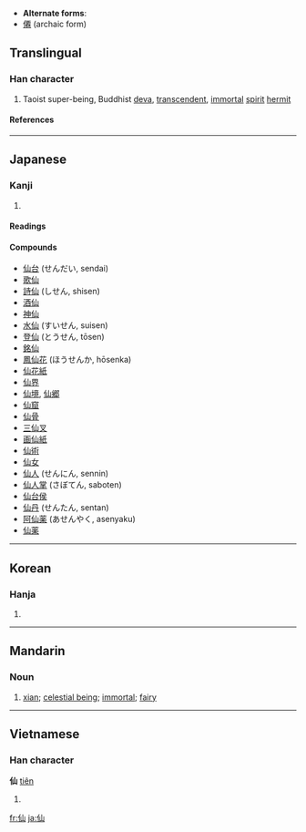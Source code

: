 * '''Alternate forms''':
* [[僊]] (archaic form)
==Translingual==
{{stroke order}}

===Han character===
{{Han char|rn=9|rad=人|as=03|sn=5|four=2227<sub>0</sub>|canj=人山 (OU)}}

# Taoist super-being, Buddhist [[deva]], [[transcendent]], [[immortal]] [[spirit]] [[hermit]]

====References====
{{Han ref|kx=0092.130|dkj=00374|dj=0196.030|hdz=10114.030|uh=4ED9|ud=20185|bh=A550|bd=42320}}

----

==Japanese==

===Kanji===
{{ja-kanji|grade=c|rs=人03}}

# {{defn|Japanese}}

====Readings====
{{ja-readings|on=[[せん]] ([[sen]])|kun=[[やまびと]] ([[yamabito]]), [[せんにん]] ([[sennin]]), [[せんと]] ([[sento]])}}

====Compounds====
*[[仙台]] (せんだい, sendai)
*[[歌仙]]
*[[詩仙]] (しせん, shisen)
*[[酒仙]]
*[[神仙]]
*[[水仙]] (すいせん, suisen)
*[[登仙]] (とうせん, tōsen)
*[[銘仙]]
*[[鳳仙花]] (ほうせんか, hōsenka)
*[[仙花紙]]
*[[仙界]]
*[[仙境]], [[仙郷]]
*[[仙窟]]
*[[仙骨]]
*[[三仙叉]]
*[[画仙紙]]
*[[仙術]]
*[[仙女]]
*[[仙人]] (せんにん, sennin)
*[[仙人掌]] (さぼてん, saboten)
*[[仙台侯]]
*[[仙丹]] (せんたん, sentan)
*[[阿仙薬]] (あせんやく, asenyaku)
*[[仙薬]]

----

==Korean==

===Hanja===
{{ko-hanja|hangeul=[[선]]|rv=seon|mr=sŏn}}

# {{defn|Korean}}

----

==Mandarin==

===Noun===
{{cmn-noun|ts|pin=xiān|pint=xian1|rs=人03}}

# [[w:xian (Daoist immortal)|xian]]; [[celestial being]]; [[immortal]]; [[fairy]]

----

==Vietnamese==

===Han character===
'''仙''' [[tiên]]

# {{defn|Vietnamese}}

[[fr:仙]]
[[ja:仙]]